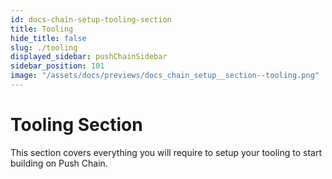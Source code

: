 ```yaml
---
id: docs-chain-setup-tooling-section
title: Tooling
hide_title: false
slug: ./tooling
displayed_sidebar: pushChainSidebar
sidebar_position: 101
image: "/assets/docs/previews/docs_chain_setup__section--tooling.png"
---
```


<head>
  <title>Tooling Section | Setup | Push Chain Docs</title>
</head>


<!-- Content Start -->

# Tooling Section

This section covers everything you will require to setup your tooling to start building on Push Chain.

<br />

<DocCardList />
